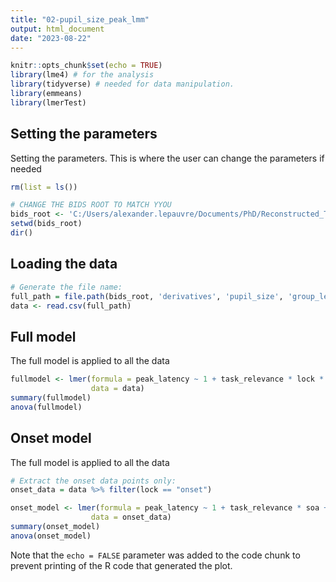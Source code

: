 ```yaml
---
title: "02-pupil_size_peak_lmm"
output: html_document
date: "2023-08-22"
---
```


```r
knitr::opts_chunk$set(echo = TRUE)
library(lme4) # for the analysis
library(tidyverse) # needed for data manipulation.
library(emmeans)
library(lmerTest)
```

##  Setting the parameters
Setting the parameters. This is where the user can change the parameters if needed

```r
rm(list = ls())

# CHANGE THE BIDS ROOT TO MATCH YYOU
bids_root <- 'C:/Users/alexander.lepauvre/Documents/PhD/Reconstructed_Time/bids'
setwd(bids_root)
dir()

```

##  Loading the data
```r
# Generate the file name:
full_path = file.path(bids_root, 'derivatives', 'pupil_size', 'group_level', 'data', 'peak_latencies.csv')
data <- read.csv(full_path)
```

## Full model
The full model is applied to all the data
```r
fullmodel <- lmer(formula = peak_latency ~ 1 + task_relevance * lock * soa + (1 + task_relevance * lock * soa | subject),
                  data = data)
summary(fullmodel)
anova(fullmodel)
```

## Onset model
The full model is applied to all the data
```r
# Extract the onset data points only:
onset_data = data %>% filter(lock == "onset")

onset_model <- lmer(formula = peak_latency ~ 1 + task_relevance * soa + ( 1 + task_relevance * soa | subject),
                  data = onset_data)
summary(onset_model)
anova(onset_model)


```

Note that the `echo = FALSE` parameter was added to the code chunk to prevent printing of the R code that generated the plot.
